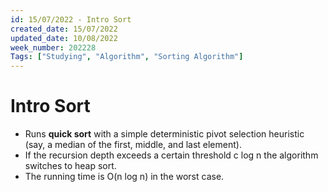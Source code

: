 ```yaml
---
id: 15/07/2022 - Intro Sort
created_date: 15/07/2022
updated_date: 10/08/2022
week_number: 202228
Tags: ["Studying", "Algorithm", "Sorting Algorithm"]
---
```

# Intro Sort

- Runs **quick sort** with a simple deterministic pivot selection heuristic (say, a median of the first, middle, and last element).
- If the recursion depth exceeds a certain threshold c log n the algorithm switches to heap sort.
- The running time is O(n log n) in the worst case.
